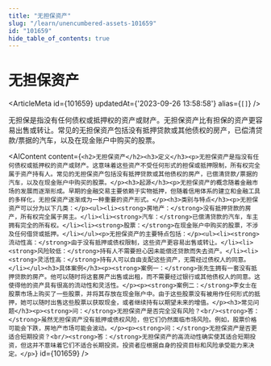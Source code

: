 ```yaml
---
title: "无担保资产"
slug: "/learn/unencumbered-assets-101659"
id: "101659"
hide_table_of_contents: true
---
```



# 无担保资产

<ArticleMeta id={101659} updatedAt={'2023-09-26 13:58:58'} alias={`[]`} />
<div className='border-solid border-b border-t-0 my-4 border-[var(--ifm-color-gray-300)]' />

无担保是指没有任何债权或抵押权的资产或财产。无担保资产比有担保的资产更容易出售或转让。常见的无担保资产包括没有抵押贷款或其他债权的房产，已偿清贷款/票据的汽车，以及在现金账户中购买的股票。

<AIContent content={`<h2>无担保资产</h2><h3>定义</h3><p>无担保资产是指没有任何债权或抵押权的资产或财产。这意味着这些资产不受任何形式的担保或抵押限制，所有权完全属于资产持有人。常见的无担保资产包括没有抵押贷款或其他债权的房产，已偿清贷款/票据的汽车，以及在现金账户中购买的股票。</p><h3>起源</h3><p>无担保资产的概念随着金融市场的发展而逐渐形成。早期的金融交易主要依赖于实物抵押，但随着信用体系的建立和金融工具的多样化，无担保资产逐渐成为一种重要的资产形式。</p><h3>类别与特点</h3><p>无担保资产可以分为以下几类：</p><ul><li><strong>房地产：</strong>没有抵押贷款的房产，所有权完全属于房主。</li><li><strong>汽车：</strong>已偿清贷款的汽车，车主拥有完全的所有权。</li><li><strong>股票：</strong>在现金账户中购买的股票，不涉及任何借贷或抵押。</li></ul><p>无担保资产的主要特点包括：</p><ul><li><strong>流动性高：</strong>由于没有抵押或债权限制，这些资产更容易出售或转让。</li><li><strong>风险较低：</strong>持有人不需要担心因未能偿还贷款而失去资产。</li><li><strong>灵活性高：</strong>持有人可以自由支配这些资产，无需经过债权人的同意。</li></ul><h3>具体案例</h3><p><strong>案例一：</strong>张先生拥有一套没有抵押贷款的房产。他可以随时将这套房产出售或出租，而不需要经过银行或其他债权人的同意。这使得他的资产具有很高的流动性和灵活性。</p><p><strong>案例二：</strong>李女士在股票市场上购买了一些股票，并将其存放在现金账户中。由于这些股票没有被用作任何形式的抵押，她可以随时出售这些股票以获取现金，或者继续持有以期望未来的增值。</p><h3>常见问题</h3><p><strong>问：</strong>无担保资产是否完全没有风险？<br/><strong>答：</strong>虽然无担保资产没有抵押或债权风险，但它们仍然面临市场风险。例如，股票价格可能会下跌，房地产市场可能会波动。</p><p><strong>问：</strong>无担保资产是否更适合短期投资？<br/><strong>答：</strong>无担保资产的高流动性确实使其适合短期投资，但这并不意味着它们不适合长期投资。投资者应根据自身的投资目标和风险承受能力来决定。</p>`} id={101659} />

